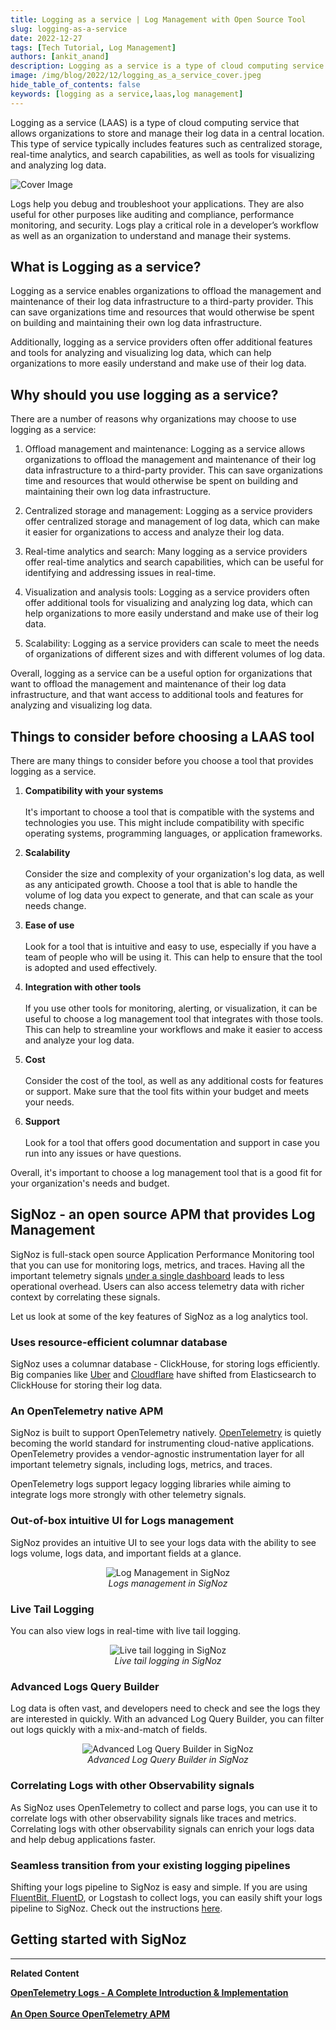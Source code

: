 ```yaml
---
title: Logging as a service | Log Management with Open Source Tool
slug: logging-as-a-service
date: 2022-12-27
tags: [Tech Tutorial, Log Management]
authors: [ankit_anand]
description: Logging as a service is a type of cloud computing service that allows organizations to store and manage their log data in a central location. This type of service typically includes features such as centralized storage, real-time analytics, and search capabilities, as well as tools for visualizing and analyzing log data...
image: /img/blog/2022/12/logging_as_a_service_cover.jpeg
hide_table_of_contents: false
keywords: [logging as a service,laas,log management]
---
```


<head>
  <link rel="canonical" href="https://signoz.io/blog/logging-as-a-service/"/>
</head>

Logging as a service (LAAS) is a type of cloud computing service that allows organizations to store and manage their log data in a central location. This type of service typically includes features such as centralized storage, real-time analytics, and search capabilities, as well as tools for visualizing and analyzing log data.



![Cover Image](/img/blog/2022/12/logging_as_a_service_cover.webp)

Logs help you debug and troubleshoot your applications. They are also useful for other purposes like auditing and compliance, performance monitoring, and security. Logs play a critical role in a developer’s workflow as well as an organization to understand and manage their systems.

## What is Logging as a service?

Logging as a service enables organizations to offload the management and maintenance of their log data infrastructure to a third-party provider. This can save organizations time and resources that would otherwise be spent on building and maintaining their own log data infrastructure.

Additionally, logging as a service providers often offer additional features and tools for analyzing and visualizing log data, which can help organizations to more easily understand and make use of their log data.

## Why should you use logging as a service?

There are a number of reasons why organizations may choose to use logging as a service:

1. Offload management and maintenance: Logging as a service allows organizations to offload the management and maintenance of their log data infrastructure to a third-party provider. This can save organizations time and resources that would otherwise be spent on building and maintaining their own log data infrastructure.

2. Centralized storage and management: Logging as a service providers offer centralized storage and management of log data, which can make it easier for organizations to access and analyze their log data.

3. Real-time analytics and search: Many logging as a service providers offer real-time analytics and search capabilities, which can be useful for identifying and addressing issues in real-time.

4. Visualization and analysis tools: Logging as a service providers often offer additional tools for visualizing and analyzing log data, which can help organizations to more easily understand and make use of their log data.

5. Scalability: Logging as a service providers can scale to meet the needs of organizations of different sizes and with different volumes of log data.

Overall, logging as a service can be a useful option for organizations that want to offload the management and maintenance of their log data infrastructure, and that want access to additional tools and features for analyzing and visualizing log data.

## Things to consider before choosing a LAAS tool

There are many things to consider before you choose a tool that provides logging as a service.

1. **Compatibility with your systems**<br></br>
   It's important to choose a tool that is compatible with the systems and technologies you use. This might include compatibility with specific operating systems, programming languages, or application frameworks.

2. **Scalability**<br></br>
   Consider the size and complexity of your organization's log data, as well as any anticipated growth. Choose a tool that is able to handle the volume of log data you expect to generate, and that can scale as your needs change.

3. **Ease of use**<br></br>
   Look for a tool that is intuitive and easy to use, especially if you have a team of people who will be using it. This can help to ensure that the tool is adopted and used effectively.

4. **Integration with other tools**<br></br>
   If you use other tools for monitoring, alerting, or visualization, it can be useful to choose a log management tool that integrates with those tools. This can help to streamline your workflows and make it easier to access and analyze your log data.

5. **Cost**<br></br>
   Consider the cost of the tool, as well as any additional costs for features or support. Make sure that the tool fits within your budget and meets your needs.

6. **Support**<br></br>
   Look for a tool that offers good documentation and support in case you run into any issues or have questions.

Overall, it's important to choose a log management tool that is a good fit for your organization's needs and budget.

## SigNoz - an open source APM that provides Log Management

SigNoz is full-stack open source Application Performance Monitoring tool that you can use for monitoring logs, metrics, and traces. Having all the important telemetry signals [under a single dashboard](https://signoz.io/blog/single-pane-of-glass-monitoring/) leads to less operational overhead. Users can also access telemetry data with richer context by correlating these signals.

Let us look at some of the key features of SigNoz as a log analytics tool.

### Uses resource-efficient columnar database

SigNoz uses a columnar database - ClickHouse, for storing logs efficiently. Big companies like <a href = "https://www.uber.com/en-IN/blog/logging/" rel="noopener noreferrer nofollow" target="_blank" >Uber</a> and <a href = "https://blog.cloudflare.com/log-analytics-using-clickhouse/" rel="noopener noreferrer nofollow" target="_blank" >Cloudflare</a> have shifted from Elasticsearch to ClickHouse for storing their log data.

### An OpenTelemetry native APM

SigNoz is built to support OpenTelemetry natively. <a href = "https://opentelemetry.io/" rel="noopener noreferrer nofollow" target="_blank" >OpenTelemetry</a> is quietly becoming the world standard for instrumenting cloud-native applications. OpenTelemetry provides a vendor-agnostic instrumentation layer for all important telemetry signals, including logs, metrics, and traces.

OpenTelemetry logs support legacy logging libraries while aiming to integrate logs more strongly with other telemetry signals.

### Out-of-box intuitive UI for Logs management

SigNoz provides an intuitive UI to see your logs data with the ability to see logs volume, logs data, and important fields at a glance.

<figure data-zoomable align='center'>
    <img src="/img/blog/common/signoz_logs.webp" alt="Log Management in SigNoz"/>
    <figcaption><i>Logs management in SigNoz</i></figcaption>
</figure>


### Live Tail Logging

You can also view logs in real-time with live tail logging.

<figure data-zoomable align='center'>
    <img src="/img/blog/common/signoz_live_logs.webp" alt="Live tail logging in SigNoz"/>
    <figcaption><i>Live tail logging in SigNoz</i></figcaption>
</figure>


### Advanced Logs Query Builder

Log data is often vast, and developers need to check and see the logs they are interested in quickly. With an advanced Log Query Builder, you can filter out logs quickly with a mix-and-match of fields.

<figure data-zoomable align='center'>
    <img src="/img/blog/common/signoz_log_query_builder.webp" alt="Advanced Log Query Builder in SigNoz"/>
    <figcaption><i>Advanced Log Query Builder in SigNoz</i></figcaption>
</figure>


### Correlating Logs with other Observability signals

As SigNoz uses OpenTelemetry to collect and parse logs, you can use it to correlate logs with other observability signals like traces and metrics. Correlating logs with other observability signals can enrich your logs data and help debug applications faster.

### Seamless transition from your existing logging pipelines

Shifting your logs pipeline to SigNoz is easy and simple. If you are using [FluentBit, FluentD](https://signoz.io/blog/fluentd-vs-fluentbit/), or Logstash to collect logs, you can easily shift your logs pipeline to SigNoz. Check out the instructions [here](https://signoz.io/docs/userguide/fluentbit_to_signoz/).

## Getting started with SigNoz

<GetStartedSigNoz />

---

**Related Content**

**[OpenTelemetry Logs - A Complete Introduction & Implementation](https://signoz.io/blog/observability-net/)**<br></br>
**[An Open Source OpenTelemetry APM](https://signoz.io/blog/opentelemetry-apm/)**<br></br>
